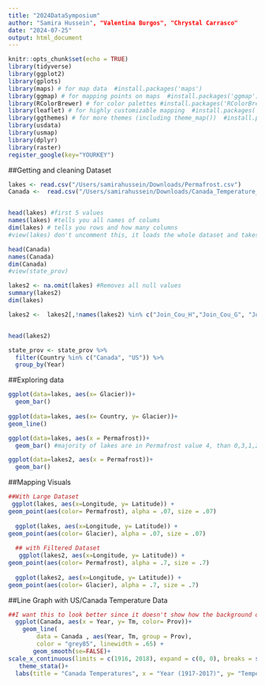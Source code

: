 ```yaml
---
title: "2024DataSymposium"
author: "Samira Hussein", "Valentina Burgos", "Chrystal Carrasco" 
date: "2024-07-25"
output: html_document
---
```


```r
knitr::opts_chunk$set(echo = TRUE)
library(tidyverse)
library(ggplot2)
library(gplots)
library(maps) # for map data  #install.packages('maps')
library(ggmap) # for mapping points on maps  #install.packages('ggmap')
library(RColorBrewer) # for color palettes #install.packages('RColorBrewer')
library(leaflet) # for highly customizable mapping  #install.packages('leaflet')
library(ggthemes) # for more themes (including theme_map())  #install.packages('ggthemes')
library(usdata) 
library(usmap)
library(dplyr)
library(raster)
register_google(key="YOURKEY")
```

##Getting and cleaning Dataset

```r
lakes <- read.csv("/Users/samirahussein/Downloads/Permafrost.csv")
Canada <-  read.csv("/Users/samirahussein/Downloads/Canada_Temperature_Data.csv")


head(lakes) #first 5 values
names(lakes) #tells you all names of colums
dim(lakes) # tells you rows and how many columns
#view(lakes) don't uncomment this, it loads the whole dataset and takes a while because theres so many values

head(Canada) 
names(Canada) 
dim(Canada)
#view(state_prov)

lakes2 <- na.omit(lakes) #Removes all null values
summary(lakes2) 
dim(lakes)

lakes2 <-  lakes2[,!names(lakes2) %in% c("Join_Cou_H","Join_Cou_G", "Join_Cou_O","GeoDAR","GOODD","Reservoir","SWOT_obs","SWORD","Mountain","Continent","Shore_len")] #Removes unnecessary columns


head(lakes2)

state_prov <- state_prov %>% 
  filter(Country %in% c("Canada", "US")) %>% 
  group_by(Year)


```


##Exploring data

```r
ggplot(data=lakes, aes(x= Glacier))+
  geom_bar()
  
ggplot(data=lakes, aes(x= Country, y= Glacier))+
geom_line()

ggplot(data=lakes, aes(x = Permafrost))+
  geom_bar() #majority of lakes are in Permafrost value 4, than 0,3,1,2 being the

ggplot(data=lakes2, aes(x = Permafrost))+
  geom_bar()

```

##Mapping Visuals

```r
##With Large Dataset
 ggplot(lakes, aes(x=Longitude, y= Latitude)) +
geom_point(aes(color= Permafrost), alpha = .07, size = .07) 
 
  ggplot(lakes, aes(x=Longitude, y= Latitude)) +
geom_point(aes(color= Glacier), alpha = .07, size = .07) 
  
  ## with Filtered Dataset
   ggplot(lakes2, aes(x=Longitude, y= Latitude)) +
geom_point(aes(color= Permafrost), alpha = .7, size = .7) 
 
  ggplot(lakes2, aes(x=Longitude, y= Latitude)) +
geom_point(aes(color= Glacier), alpha = .7, size = .7) 
```



##Line Graph with US/Canada Temperature Data
```r
##I want this to look better since it doesn't show how the background of the different temperatures (grey lines) as clearly, (should I facet by season?)
  ggplot(Canada, aes(x = Year, y= Tm, color= Prov))+
    geom_line(
        data = Canada , aes(Year, Tm, group = Prov),
        color = "grey85", linewidth = .65) +
       geom_smooth(se=FALSE)+
scale_x_continuous(limits = c(1916, 2018), expand = c(0, 0), breaks = seq(1916, 2018, by = 20)) +
   theme_stata()+
  labs(title = "Canada Temperatures", x = "Year (1917-2017)", y= "Temperature", subtitle = "") 
```
